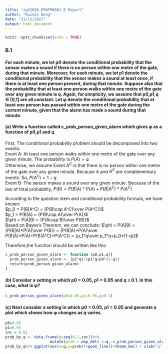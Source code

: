 ```yaml
---
title: "zg21696_EMATM0061_B_Report"
author: "Ruinan Wang"
date: "21/12/2021"
output: html_document
---
```


```r
knitr::opts_chunk$set(echo = TRUE)
```

### B.1
#### For each minute, we let p0 denote the conditional probability that the sensor makes a sound if there is no person within one metre of the gate, during that minute. Moreover, for each minute, we let p1 denote the conditional probability that the sensor makes a sound at least once, if there is at least one person present, during that minute. Suppose also that the probability that at least one person walks within one metre of the gate over any given minute is q. Again, for simplicity, we assume that p0,p1,q ∈ [0,1] are all constant. Let φ denote the conditional probability that at least one person has passed within one metre of the gate during the current minute, given that the alarm has made a sound during that minute.

#### (a) Write a function called c_prob_person_given_alarm which gives φ as a function of p0,p1 and q.

First, The conditional probability problem should be decomposed into two events:  
Event A: At least one person walks within one metre of the gate over any given minute. The probability is $P(A) = q$.  
Otherwise, we assume Event $A^C$ is that there is no person within one metre of the gate over any given minute. Because $A$ and $A^C$ are complementary events. So, $P(A^C) = 1-q$.  
Event B: The sensor makes a sound over any given minute. Because of the law of total probability, $P(B) = P(B|A)*P(A)+P(B|A^C)*P(A^C)$  
 
According to the question stem and conditional probability formula, we have known:  
$p_0 = P(B|A^C) = {P(B\cap A^C)\over P(A^C)}$    
$p_1 = P(B|A) = {P(B\cap A)\over P(A)}$  
$\phi = P(A|B) = {P(A\cap B)\over P(B)}$  
Based on Bayes's Theorem, we can conclude:
$\phi = P(A|B) = {P(B|A)*P(A)\over P(B)} = {P(B|A)*P(A)\over P(B|A)*P(A)+P(B|A^C)*P(A^C)} = {p_1*q\over p_1*q+p_0*(1-q)}$

Therefore,the function should be written like this:
```r
c_prob_person_given_alarm <- function (p0,p1,q){
  prob_person_given_alarm <- (p1*q)/(p1*q+p0*(1-q))
  return(prob_person_given_alarm)
}
```

#### (b) Consider a setting in which p0 = 0.05, p1 = 0.95 and q = 0.1. In this case, what is φ?

```r
c_prob_person_given_alarm(p0=0.05,p1=0.95,q=0.1)
```
#### (c) Next consider a setting in which p0 = 0.05, p1 = 0.95 and generate a plot which shows how φ changes as q varies.

```r
p0=0.05
p1=0.95
inc = 0.01
prob_by_q <- data.frame(q=seq(0,1,inc))%>%
                    mutate(prob = map_dbl(.x=q,~c_prob_person_given_alarm(p0,p1,.x)))
prob_by_q%>% ggplot(aes(x=q,y=prob))+geom_line()+theme_bw() + xlab("q") + ylab("prob_person_given_alarm")
```